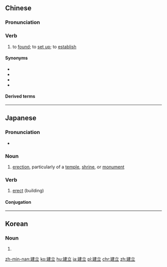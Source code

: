 ==Chinese==
{{zh-forms}}

===Pronunciation===
{{zh-pron
|m=jiànlì
|c=gin3 laap6,gin3 lap6
|h=pfs=kien-li̍p
|mn=kiàn-li̍p
|ma=Zh-jiànlì.ogg
|cat=v
}}

===Verb===
{{zh-verb}}

# to [[found]]; to [[set up]]; to [[establish]]

====Synonyms====
* {{zh-l|創辦}}
* {{zh-l|創建}}
* {{zh-l|創立}}
* {{zh-l|開辦}}

====Derived terms====
{{zh-der|建立者}}

{{zh-cat|Elementary}}

----

==Japanese==
{{ja-kanjitab|こん|りゅう|yomi=on}}

===Pronunciation===
* {{ja-pron|こんりゅう|yomi=o}}

===Noun===
{{ja-noun|こんりゅう}}

# [[erection]], particularly of a [[temple]], [[shrine]], or [[monument]]

===Verb===
{{ja-verb-suru|tr=trans|こんりゅう}}

# [[erect]] (building)

====Conjugation====
{{ja-suru|こんりゅう}}
----
==Korean==
{{ko-hanjatab}}

===Noun===
{{ko-noun|hj|hangeul=건립}}

# {{hanja form of|건립}}

[[zh-min-nan:建立]]
[[ko:建立]]
[[hu:建立]]
[[ja:建立]]
[[pl:建立]]
[[chr:建立]]
[[zh:建立]]